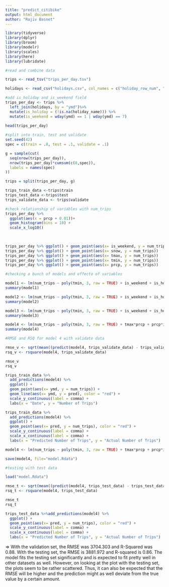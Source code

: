 ```yaml
---
title: "predict_citibike"
output: html_document
author: "Rajiv Basnet"
---
```


```r
library(tidyverse)
library(dplyr)
library(broom)
library(modelr)
library(scales)
library(here)
library(lubridate)
```

```r

#read and combine data

trips <- read_tsv("trips_per_day.tsv")

holidays <- read_csv("holidays.csv", col_names = c("holiday_row_num", "ymd", "holiday_name"))

#add is_holiday and is_weekend field
trips_per_day <- trips %>%
  left_join(holidays, by = "ymd")%>%
  mutate(is_holiday = (!is.na(holiday_name))) %>%
  mutate(is_weekend = wday(ymd) == 1 | wday(ymd) == 7)
  
head(trips_per_day)
```

```r
#split into train, test and validate
set.seed(42)
spec = c(train = .8, test = .1, validate = .1)

g = sample(cut(
  seq(nrow(trips_per_day)), 
  nrow(trips_per_day)*cumsum(c(0,spec)),
  labels = names(spec)
))

trips = split(trips_per_day, g)

trips_train_data <-trips$train
trips_test_data <-trips$test
trips_validate_data <- trips$validate

```


```r
#check relationship of variables with num_trips
trips_per_day %>% 
  ggplot(aes(x = prcp + 0.01))+
  geom_histogram(bins = 10) +
  scale_x_log10()

                        
                        
trips_per_day %>% ggplot() + geom_point(aes(x= is_weekend, y = num_trips))
trips_per_day %>% ggplot() + geom_point(aes(x= snow, y = num_trips))
trips_per_day %>% ggplot() + geom_point(aes(x= tmax, y = num_trips))
trips_per_day %>% ggplot() + geom_point(aes(x= tmin, y = num_trips))
trips_per_day %>% ggplot() + geom_point(aes(x= prcp, y = num_trips))

```

```r

#checking a bunch of models and effecto of variables

model1 <- lm(num_trips ~ poly(tmin, 3, raw = TRUE) + is_weekend + is_holiday, trips_train_data)
summary(model1)

model2 <- lm(num_trips ~ poly(tmin, 3, raw = TRUE) + is_weekend + is_holiday, trips_train_data)
summary(model2)

model3 <- lm(num_trips ~ poly(tmin, 3, raw = TRUE) + is_weekend + is_holiday + tmax, trips_train_data)
summary(model3)

model4 <- lm(num_trips ~ poly(tmin, 3, raw = TRUE) + tmax*prcp + prcp*is_weekend + is_holiday + snow, data=trips_train_data)
summary(model4)

#RMSE and RSQ for model 4 with validate data

rmse_v <- sqrt(mean((predict(model4, trips_validate_data) - trips_validate_data$num_trips)^2))
rsq_v <- rsquare(model4, trips_validate_data)

rmse_v
rsq_v

```


```r
trips_train_data %>%
  add_predictions(model4) %>%
  ggplot() +
  geom_point(aes(x= ymd, y = num_trips)) + 
  geom_line(aes(x= ymd, y = pred), color = "red") +
  scale_y_continuous(label = comma) +
  labs(x = "Date", y = "Number of Trips")
```
```r
trips_train_data %>%
  add_predictions(model4) %>%
  ggplot() + 
  geom_point(aes(x= pred, y = num_trips), color = "red") +
  scale_y_continuous(label = comma) +
  scale_x_continuous(label = comma) + 
  labs(x = "Predicted Number of Trips", y = "Actual Number of Trips")
```

```r
model4 <- lm(num_trips ~ poly(tmin, 3, raw = TRUE) + tmax*prcp + prcp*is_weekend + is_holiday + snow, data=trips_train_data)

save(model4, file="model.Rdata")

```

```r

#testing with test data

load("model.Rdata")

rmse_t <- sqrt(mean((predict(model4, trips_test_data) - trips_test_data$num_trips)^2))
rsq_t <- rsquare(model4, trips_test_data)

rmse_t
rsq_t

trips_test_data %>%add_predictions(model4) %>%
  ggplot() + 
  geom_point(aes(x= pred, y = num_trips), color = "red") +
  scale_y_continuous(label = comma) +
  scale_x_continuous(label = comma) + 
  labs(x = "Predicted Number of Trips", y = "Actual Number of Trips")


```
=> With the validation set, the RMSE was 3704.303 and R-Squared was 0.88.
With the testing set, the RMSE is 3881.972 and R-squared is 0.86.
The model fits the testing set significantly and is expected to fit pretty well in other datasets as well.
However, on looking at the plot with the testing set, the plots seem to be rather scattered. Thus, it can also be expected that the RMSE will be higher and the prediction might as well deviate from the true value by a certain amount.
